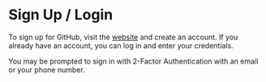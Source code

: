 # Sign Up / Login {#sec-sign_up}

To sign up for GitHub, visit the [website](https://github.com/) and create an account. If you already have an account, you can log in and enter your credentials.

You may be prompted to sign in with 2-Factor Authentication with an email or your phone number.
